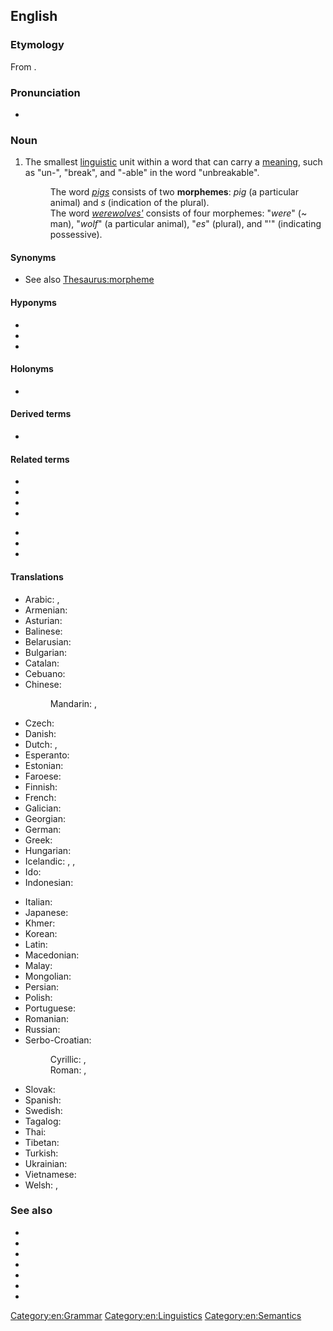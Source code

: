 {{also|Morpheme|morphème}}
==English==
{{was wotd|2012|May|17}}
{{wikipedia}}

===Etymology===
From {{etyl|fr|en}} {{m|fr|morphème}}.

===Pronunciation===
* {{IPA|/ˈmɔː(ɹ)fiːm/|lang=en}}

===Noun===
{{en-noun}}

# {{lb|en|linguistic morphology}} The smallest [[linguistic]] unit within a word that can carry a [[meaning]], such as "un-", "break", and "-able" in the word "unbreakable".
#: The word ''[[pigs]]'' consists of two '''morphemes''': ''pig'' (a particular animal) and ''s'' (indication of the plural).
#: The word ''[[werewolves|werewolves']]'' consists of four morphemes: "''were''" (~ man), "''wolf''" (a particular animal), "''es''" (plural), and "'" (indicating possessive).

====Synonyms====
* See also [[Thesaurus:morpheme]]

====Hyponyms====
* {{l|en|prefix}}
* {{l|en|suffix}}
* {{l|en|affix}}

====Holonyms====
* {{l|en|word}}

====Derived terms====
* {{l|en|morphemic}}

====Related terms====
{{rel-top}}
* {{l|en|allomorph}}
* {{l|en|bound morpheme}}
* {{l|en|free morpheme}}
* {{l|en|lemma}}
{{rel-mid}}
* {{l|en|lexeme}}
* {{l|en|sememe}}
* {{l|en|word form}}
{{rel-bottom}}

====Translations====
{{trans-top|smallest linguistic unit}}
* Arabic: {{t|ar|مُرْفِيم|m}}, {{t|ar|مُرْفِيم|m|tr=morfem}}
* Armenian: {{t|hy|ձեւույթ}}
* Asturian: {{t|ast|morfema|m}}
* Balinese: {{t|ban|ᬭᬸᬧᬩᬕ|tr=rupabaga|sc=Bali}}
* Belarusian: {{t|be|марфе́ма|f|sc=Cyrl}}
* Bulgarian: {{t+|bg|морфе́ма|f}}
* Catalan: {{t+|ca|morfema|m}}
* Cebuano: {{t|ceb|morpheme}}
* Chinese:
*: Mandarin: {{t+|cmn|詞素|sc=Hani}}, {{t+|cmn|词素|tr=císù|sc=Hani}}
* Czech: {{t+|cs|morfém|m}}
* Danish: {{t+|da|morfem|n}}
* Dutch: {{t+|nl|morfeem|n}}, {{t+|nl|woorddeel|n}}
* Esperanto: {{t|eo|morfemo}}
* Estonian: {{t|et|morfeem}}
* Faroese: {{t|fo|morfem|n}}
* Finnish: {{t+|fi|morfeemi}}
* French: {{t+|fr|morphème|m}}
* Galician: {{t|gl|morfema|m}}
* Georgian: {{t|ka|მორფემი}}
* German: {{t+|de|Morphem|n}}
* Greek: {{t+|el|μόρφημα}}
* Hungarian: {{t+|hu|morféma}}
* Icelandic: {{t|is|myndan|f}}, {{t|is|morfem|f}}, {{t|is|minnsta}} {{t|is|merkingarbær}} {{t|is|eining}} {{t+|is|mál|f}}
* Ido: {{t+|io|morfemo}}
* Indonesian: {{t+|id|morfem}}
{{trans-mid}}
* Italian: {{t+|it|morfema|m}}
* Japanese: {{t+|ja|形態素|tr=けいたいそ, keitaiso}}
* Khmer: {{t|km|រូបសព្វតា|tr=ruup sɑp taa|sc=Khmr}}
* Korean: {{t+|ko|형태소}}
* Latin: {{t|la|morphema}}
* Macedonian: {{t|mk|морфема|f|tr=morféma}}
* Malay: {{t|ms|morfem}}
* Mongolian: {{t+|mn|бүтээвэр|sc=Cyrl}}
* Persian: {{t|fa|تكواژ|tr=takvâž}}
* Polish: {{t+|pl|morfem|m-in}}
* Portuguese: {{t+|pt|morfema|m}}
* Romanian: {{t+|ro|morfem|n}}
* Russian: {{t+|ru|морфе́ма|f}}
* Serbo-Croatian:
*: Cyrillic: {{t|sh|морфе́ма|f|sc=Cyrl}}, {{t|sh|мо̀рфе̄м|f|sc=Cyrl}}
*: Roman: {{t|sh|morféma|f}}, {{t+|sh|mòrfēm|f}}
* Slovak: {{t|sk|morféma|f}}
* Spanish: {{t+|es|morfema|m}}
* Swedish: {{t+|sv|morfem}}
* Tagalog: {{t|tl|multuran}}
* Thai: {{t|th|หน่วยคำ}}
* Tibetan: {{t|bo|སྒྲ་དོམ་ཕྲ་མོ}}
* Turkish: {{t+|tr|biçimbirim}}
* Ukrainian: {{t|uk|морфе́ма|f}}
* Vietnamese: {{t|vi|hình vị}}
* Welsh: {{t|cy|morffem}}, {{t|cy|morffemau|f-p}}
{{trans-bottom}}

===See also===
* {{l|en|chereme}}
* {{l|en|chroneme}}
* {{l|en|grapheme}}
* {{l|en|lexeme}}
* {{l|en|listeme}}
* {{l|en|phoneme}}
* {{l|en|toneme}}

[[Category:en:Grammar]]
[[Category:en:Linguistics]]
[[Category:en:Semantics]]